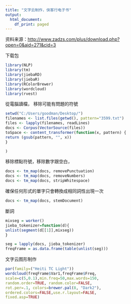 ```yaml
---
title: "文字云制作，侠客行电子书"
output:
  html_document:
    df_print: paged
---
```

资料来源：<http://www.zadzs.com/plus/download.php?open=0&aid=271&cid=3>


下载包
```r
library(NLP)
library(tm)
library(jiebaRD)
library(jiebaR)
library(RColorBrewer)
library(wordcloud)
library(rvest)
```

從電腦讀檔， 移除可能有問題的符號
```r
setwd("C:/Users/goodman/Desktop/")
filenames <- list.files(getwd(), pattern="3599.txt")
files <- lapply(filenames, readLines)
docs <- Corpus(VectorSource(files))
toSpace <- content_transformer(function(x, pattern) {
return (gsub(pattern, "", x))
}

)
```
移除標點符號，移除數字跟空白，
```r
docs <- tm_map(docs, removePunctuation)
docs <- tm_map(docs, removeNumbers)
docs <- tm_map(docs, stripWhitespace)
```
確保任何形式的單字只會轉換成相同詞性出現一次
```r
docs <- tm_map(docs, stemDocument)
```
斷詞
```r
mixseg = worker()
jieba_tokenizer=function(d){
unlist(segment(d[[1]],mixseg))
}

seg = lapply(docs, jieba_tokenizer)
freqFrame = as.data.frame(table(unlist(seg)))
```

文字云图形制作
```r
par(family=("Heiti TC Light"))
wordcloud(freqFrame$Var1,freqFrame$Freq,
scale=c(5,0.1),min.freq=50,max.words=150,
random.order=TRUE, random.color=FALSE,
rot.per=.1, colors=brewer.pal(8, "Dark2"),
ordered.colors=FALSE,use.r.layout=FALSE,
fixed.asp=TRUE)
```

